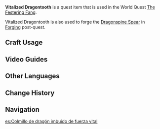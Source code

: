 {{Item Infobox
|id           = 100619
|type         = Materials
|description  = A Dragontooth infused with vitality. Just its luster and texture are enough to make one uneasy...
|source1      = Found in [[Dragonspine]]
|source2      = Extract Vitality with [[Strange Tooth]] at the Core located at [[Wyrmrest Valley]] in [[Dragonspine]]
}}
{{Description|A Dragontooth that has absorbed vitality and now exudes a warmth that-makes one uneasy. Once upon a time, a dragon fell to ruin in a silver valley, painting the bone-white snow an ominous crimson. This crimson symbolizes the might of this dragon. This Dragontooth wrapped in that crimson may yet be forged into a deadly weapon...}}
'''Vitalized Dragontooth''' is a quest item that is used in the World Quest [[The Festering Fang]].

Vitalized Dragontooth is also used to forge the [[Dragonspine Spear]] in [[Forging]] post-quest.

==Craft Usage==
{{Craft Usage}}
<!--
==Gallery==-->

==Video Guides==
{{EVT
|video1   = https://youtu.be/mmBGtlqdSMA
|caption1 = Farm Guide
}}

==Other Languages==
{{Other Languages|default_hidden=1
|en      = Vitalized Dragontooth
|zhs     = 汲取了生命力的龙牙
|zhs_rm  = Jíqǔle Shēngmìnglì de Lóngyá
|zht     = 汲取了生命力的龍牙
|zht_rm  = Jíqǔle Shēngmìnglì de Lóngyá
|ja      = 生命力を吸収した龍牙
|ja_rm   = Seimeiryoku wo Kyuushuu Shita Ryuuga{{Assumed}}
|ko      = {{tt|생명력|生命力}}을 {{tt|흡수|吸收}}한 {{tt|용|龍}}의 이빨
|ko_rm   = Saengmyeongnyeok-eul Heupsuhan Yong-ui Ippal
|es      = Colmillo de dragón imbuido de fuerza vital
|fr      = Croc de dragon infusé de vitalité
<!-- |fr_tl   = Vitality-Infused Dragon Fang -->
|ru      = Напитанный клык дракона
|th      = เขี้ยวมังกรที่ดูดซับพลังชีวิต
|th_rm   = 
|vi      = Nanh Rồng có sinh mệnh
|de      = Lebensenergie saugender Drachenzahn
|id      = Gigi Naga yang Telah Menyerap Energi Kehidupan
|pt      = Dente de Dragão Que Extraiu a Vitalidade
}}

==Change History==
{{Change History|1.2}}

==Navigation==
{{Material Navbox|type=Crafting Materials}}

[[es:Colmillo de dragón imbuido de fuerza vital]]